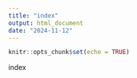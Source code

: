 ```yaml
---
title: "index"
output: html_document
date: "2024-11-12"
---
```


```r
knitr::opts_chunk$set(echo = TRUE)
```


index 

